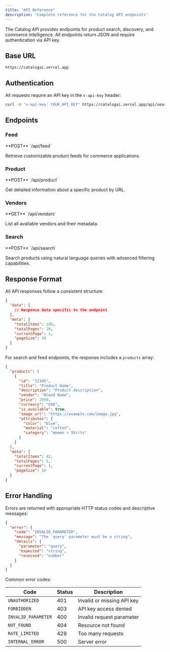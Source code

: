 ```yaml
---
title: "API Reference"
description: "Complete reference for the Catalog API endpoints"
---
```


The Catalog API provides endpoints for product search, discovery, and commerce intelligence. All endpoints return JSON and require authentication via API key.

## Base URL

```
https://catalogai.vercel.app
```

## Authentication

All requests require an API key in the `x-api-key` header:

```bash
curl -H "x-api-key: YOUR_API_KEY" https://catalogai.vercel.app/api/search
```

## Endpoints

### Feed

<Card title="Get Feed" icon="rss" href="/api-reference/endpoints/feed/get-feed">
  **POST** `/api/feed`
  
  Retrieve customizable product feeds for commerce applications.
</Card>

### Product

<Card title="Get Product by URL" icon="box" href="/api-reference/endpoints/products/get-product">
  **POST** `/api/product`
  
  Get detailed information about a specific product by URL.
</Card>

### Vendors

<Card title="List Vendors" icon="store" href="/api-reference/endpoints/vendors/list-vendors">
  **GET** `/api/vendors`
  
  List all available vendors and their metadata.
</Card>

### Search

<Card title="Search Products" icon="magnifying-glass" href="/api-reference/endpoints/search/regular-search">
  **POST** `/api/search`
  
  Search products using natural language queries with advanced filtering capabilities.
</Card>



## Response Format

All API responses follow a consistent structure:

```json
{
  "data": {
    // Response data specific to the endpoint
  },
  "meta": {
    "totalItems": 100,
    "totalPages": 10,
    "currentPage": 1,
    "pageSize": 10
  }
}
```

For search and feed endpoints, the response includes a `products` array:

```json
{
  "products": [
    {
      "id": "12345",
      "title": "Product Name",
      "description": "Product description",
      "vendor": "Brand Name",
      "price": 2999,
      "currency": "USD",
      "is_available": true,
      "image_url": "https://example.com/image.jpg",
      "attributes": {
        "color": "blue",
        "material": "cotton",
        "category": "Women > Shirts"
      }
    }
  ],
  "meta": {
    "totalItems": 42,
    "totalPages": 5,
    "currentPage": 1,
    "pageSize": 10
  }
}
```

## Error Handling

Errors are returned with appropriate HTTP status codes and descriptive messages:

```json
{
  "error": {
    "code": "INVALID_PARAMETER",
    "message": "The 'query' parameter must be a string",
    "details": {
      "parameter": "query",
      "expected": "string",
      "received": "number"
    }
  }
}
```

Common error codes:

| Code | Status | Description |
| ---- | ------ | ----------- |
| `UNAUTHORIZED` | 401 | Invalid or missing API key |
| `FORBIDDEN` | 403 | API key access denied |
| `INVALID_PARAMETER` | 400 | Invalid request parameter |
| `NOT_FOUND` | 404 | Resource not found |
| `RATE_LIMITED` | 429 | Too many requests |
| `INTERNAL_ERROR` | 500 | Server error |
